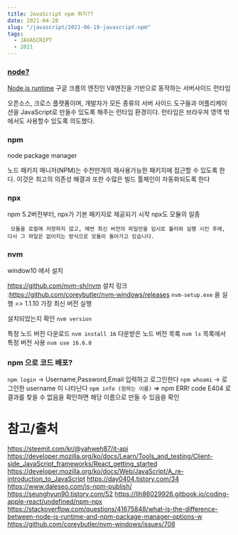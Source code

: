 ```yaml
---
title: JavaScript npm 뭐지??
date: 2021-04-28
slug: "/javascript/2021-06-19-javascript-npm"
tags:
  - JAVASCRIPT
  - 2021
---
```


### [node?](https://developer.mozilla.org/ko/docs/Learn/Server-side/Express_Nodejs/Introduction)

[Node.js runtime](https://nodejs.org/ko/)
구글 크롬의 엔진인 V8엔진을 기반으로 동작하는 서버사이드 런타임

오픈소스, 크로스 플랫폼이며,
개발자가 모든 종류의 서버 사이드 도구들과 어플리케이션을 JavaScript로 만들수 있도록 해주는 런타임 환경이다.
런타임은 브라우져 영역 밖에서도 사용할수 있도록 의도했다.

### npm
node package manager

노드 패키지 매니저(NPM)는 수천만개의 재사용가능한 패키지에 접근할 수 있도록 한다.
이것은 최고의 의존성 해결과 또한 수많은 빌드 툴체인이 자동화되도록 한다

### npx
npm 5.2버전부터, npx가 기본 패키지로 제공되기 시작
npx도 모듈의 일종

```
 모듈을 로컬에 저장하지 않고, 매번 최신 버전의 파일만을 임시로 불러와 실행 시킨 후에, 다시 그 파일은 없어지는 방식으로 모듈이 돌아가고 있습니다.
```

### nvm

window10 에서 설치

https://github.com/nvm-sh/nvm
설치 링크 :https://github.com/coreybutler/nvm-windows/releases
`nvm-setup.exe` 을 실행 => 1.1.10 가장 최신 버전 실행

설치되었는지 확인
`nvm version`

특정 노드 버전 다운로드
`nvm install 16`
다운받은 노드 버전 목록
`nvm ls`
목록에서 특정 버전 사용
`nvm use 16.6.0`


### npm 으로 코드 배포?

`npm login`
-> Username,Password,Email 입력하고 로그인한다
`npm whoami` 
-> 로그인한 username 이 나타난다
`npm info (원하는 이름)`
=> npm ERR! code E404 로 결과를 찾을 수 없음을 확인하면 해당 이름으로 만들 수 있음을 확인 



# 참고/출처
https://steemit.com/kr/@yahweh87/it-api
https://developer.mozilla.org/ko/docs/Learn/Tools_and_testing/Client-side_JavaScript_frameworks/React_getting_started
https://developer.mozilla.org/ko/docs/Web/JavaScript/A_re-introduction_to_JavaScript
https://day0404.tistory.com/34
https://www.daleseo.com/js-npm-publish/
https://seunghyun90.tistory.com/52
https://ljh86029926.gitbook.io/coding-apple-react/undefined/npm-npx
https://stackoverflow.com/questions/41675848/what-is-the-difference-between-node-js-runtime-and-npm-package-manager-options-w
https://github.com/coreybutler/nvm-windows/issues/708
